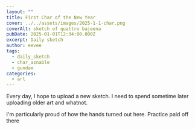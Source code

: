 ```yaml
---
layout: ""
title: First Char of the New Year
cover: ../../assets/images/2025-1-1-char.png
coverAlt: sketch of quattro bajeena
pubDate: 2025-01-01T12:34:00.000Z
excerpt: Daily sketch
author: eevee
tags:
  - daily_sketch
  - char_aznable
  - gundam
categories:
  - art
---
```

Every day, I hope to upload a new sketch. I need to spend sometime later uploading older art and whatnot.



I'm particularly proud of how the hands turned out here. Practice paid off there
